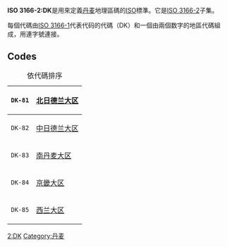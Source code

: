 '''ISO 3166-2:DK'''是用來定義[[丹麦|丹麦]]地理區碼的[[ISO|ISO]]標準。它是[[ISO_3166-2|ISO 3166-2]]子集。

每個代碼由[[ISO_3166-1|ISO 3166-1]]代表代码的代碼（DK）和一個由兩個数字的地區代碼組成，用連字號連接。

== Codes ==
{| align="left"
|+ 依代碼排序
|-
! <code>DK-81</code>
| [[北日德兰大区|北日德兰大区]]
|-
! <code>DK-82</code>
| [[中日德兰大区|中日德兰大区]]
|-
! <code>DK-83</code>
| [[南丹麦大区|南丹麦大区]]
|-
! <code>DK-84</code>
| [[京畿大区|京畿大区]]
|-
! <code>DK-85</code>
| [[西兰大区|西兰大区]]
|}

{{ISO 3166|state=collapsed}}
[[Category:ISO_3166|2:DK]]
[[Category:丹麦|Category:丹麦]]